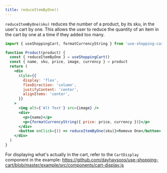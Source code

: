 ```yaml
---
title: reduceItemByOne()
---
```


<div>

`reduceItemByOne(sku)` reduces the number of a product, by its sku, in the user's cart by one. This allows the user to reduce the quantity of an item in the cart by one at a time if they added too many.

```jsx
import { useShoppingCart, formatCurrencyString } from 'use-shopping-cart'

function Product(product) {
  const { reduceItemByOne } = useShoppingCart()
  const { name, sku, price, image, currency } = product
  return (
    <div
      style={{
        display: 'flex',
        flexDirection: 'column',
        justifyContent: 'center',
        alignItems: 'center',
      }}
    >
      <img alt={'Alt Text'} src={image} />
      <div>
        <p>{name}</p>
        <p>{formatCurrencyString({ price: price, currency })}</p>
      </div>
      <button onClick={() => reduceItemByOne(sku)}>Remove One</button>
    </div>
  )
}
```

For displaying what's actually in the cart, refer to the `CartDisplay` component in the example:
https://github.com/dayhaysoos/use-shopping-cart/blob/master/example/src/components/cart-display.js

</div>
